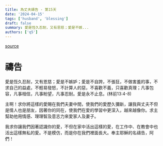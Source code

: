 ```yaml
---
title: 為丈夫禱告 - 第15天
date: '2024-04-15'
tags: ['husband', 'blessing']
draft: false
summary: 愛是恆久忍耐，又有恩慈；愛是不嫉...
authors: ['q5']
---
```


[source](https://q5help.me/faith/Prayforhusband31days.jsp)

# 禱告

愛是恆久忍耐，又有恩慈；愛是不嫉妒；愛是不自誇，不張狂，不做害羞的事，不求自己的益處，不輕易發怒，不計算人的惡，不喜歡不義，只喜歡真理；凡事包容，凡事相信，凡事盼望，凡事忍耐。愛是永不止息。(林前13:4-8)

主啊！求你將這樣的愛賜在我們夫妻中間，使我們的愛歷久彌新，讓我與丈夫不但是情人也是朋友，因著你的同在，使我們在愛的學習中更深入，越來越像你。求主幫助他用情感、理理智及意志力來愛家人及妻子。

我求你讓我們因著認識你的愛，不但在家中活出這樣的愛，在工作中、在教會中也活出這樣無私的愛。不是模仿，而是你在我們裡面長大。奉主耶穌的名禱告，阿們！
